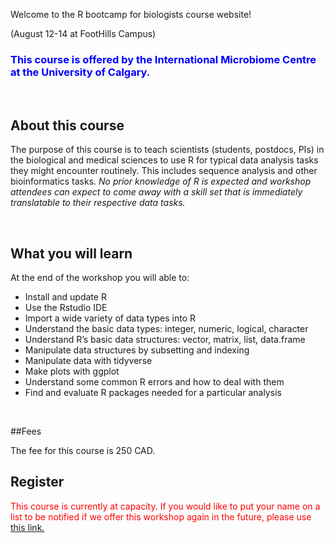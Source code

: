 

<!-- <div class="wrapper"> -->
<!-- <a href="https://alanaschick.github.io/Rbootcamp2019/Schedule.html" class="button button1">Schedule</a> -->
<!-- </div> -->

<p class="big"> Welcome to the R bootcamp for biologists course website! </p>

<div class="center">
<h32> (August 12-14 at FootHills Campus) </h32>
</div>


<h3><font color="blue">This course is offered by the International Microbiome Centre at the University of Calgary.
</h3></font>

<br> 

## About this course
<p>

The purpose of this course is to teach scientists (students, postdocs, PIs) in the biological and medical sciences to use R for typical data analysis tasks they might encounter routinely. This includes sequence analysis and other bioinformatics tasks.
<i> No prior knowledge of R is expected and workshop attendees can expect to come away with a skill set that is immediately translatable to their respective data tasks.</i></p>

<br>

## What you will learn 

At the end of the workshop you will able to:

* Install and update R
* Use the Rstudio IDE
* Import a wide variety of data types into R
* Understand the basic data types: integer, numeric, logical, character
* Understand R’s basic data structures: vector, matrix, list, data.frame
* Manipulate data structures by subsetting and indexing
* Manipulate data with tidyverse
* Make plots with ggplot
* Understand some common R errors and how to deal with them
* Find and evaluate R packages needed for a particular analysis

<br>

##Fees

The fee for this course is 250 CAD.

## Register

<font color="red"> This course is currently at capacity. If you would like to put your name on a list to be notified if we offer this workshop again in the future, please use</font> <a href="https://forms.gle/f8m7vBjRUgqmiDxE8"> this link.</a>